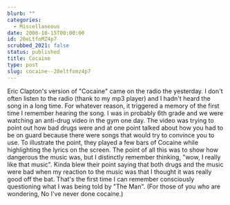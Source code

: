 ```yaml
---
blurb: ""
categories:
  - Miscellaneous
date: 2006-10-15T00:00:00
id: 20eLtfoMZ4p7
scrubbed_2021: false
status: published
title: Cocaine
type: post
slug: cocaine--20eltfomz4p7
---
```


Eric Clapton's version of "Cocaine" came on the radio the
yesterday. I don't often listen to the radio (thank to my mp3
player) and I hadn't heard the song in a long time. For whatever
reason, it triggered a memory of the first time I remember hearing
the song. I was in probably 6th grade and we were watching an
anti-drug video in the gym one day. The video was trying to point
out how bad drugs were and at one point talked about how you had to
be on guard because there were songs that would try to convince you
to use. To illustrate the point, they played a few bars of Cocaine
while highlighting the lyrics on the screen. The point of all this
was to show how dangerous the music was, but I distinctly remember
thinking, "wow, I really like that music". Kinda blew their point
saying that both drugs and the music were bad when my reaction to
the music was that I thought it was really good off the bat. That's
the first time I can remember consciously questioning what I was
being told by "The Man". (For those of you who are wondering, No
I've never done cocaine.)